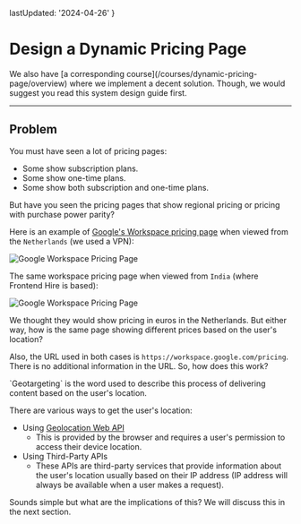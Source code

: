 
  lastUpdated: '2024-04-26'
}

# Design a Dynamic Pricing Page

<Callout>
We also have [a corresponding course](/courses/dynamic-pricing-page/overview) where we implement a decent solution. Though, we would suggest you read this system design guide first.
</Callout>

-----------------

## Problem 

You must have seen a lot of pricing pages:

- Some show subscription plans.
- Some show one-time plans.
- Some show both subscription and one-time plans.

But have you seen the pricing pages that show regional pricing or pricing with purchase power parity?

Here is an example of [Google's Workspace pricing page](https://workspace.google.com/pricing) when viewed from the `Netherlands` (we used a VPN):

![Google Workspace Pricing Page](./assets/nl-google-workspace.webp)

The same workspace pricing page when viewed from `India` (where Frontend Hire is based):

![Google Workspace Pricing Page](./assets/in-google-workspace.webp)

We thought they would show pricing in euros in the Netherlands. But either way, how is the same page showing different prices based on the user's location? 

Also, the URL used in both cases is `https://workspace.google.com/pricing`. There is no additional information in the URL. So, how does this work?

<Callout>
`Geotargeting` is the word used to describe this process of delivering content based on the user's location.
</Callout>

There are various ways to get the user's location:

- Using [Geolocation Web API](https://developer.mozilla.org/en-US/docs/Web/API/Geolocation_API)
  - This is provided by the browser and requires a user's permission to access their device location.
- Using Third-Party APIs
  - These APIs are third-party services that provide information about the user's location usually based on their IP address (IP address will always be available when a user makes a request).

Sounds simple but what are the implications of this? We will discuss this in the next section.